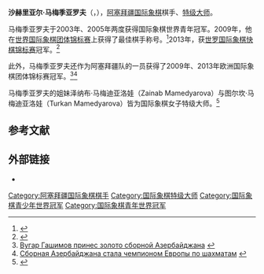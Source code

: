 {{noteTA
|T=zh-hans:沙赫里亚尔·马梅季亚罗夫;zh-hant:沙克里亞爾·馬梅迪亞洛夫;
|1=zh-hans:马梅季亚罗夫;zh-hant:馬梅迪亞洛夫;
|2=zh-hans:沙赫里亚尔;zh-hant:沙克里亞爾;
}}
{{Infobox chess player
|name = 沙赫里亚尔·马梅季亚罗夫
|image = Shakhriyar Mamedyarov 2013(2).jpg
|caption = 摄于2013年
|birthname = Şəhriyar Həmid oğlu Məmmədyarov
|country = {{AZE}}
|birth_date = {{Birth date and age|1985|4|12|df=y}}
|birth_place = {{USSR}}[[阿塞拜疆蘇維埃社會主義共和國|阿塞拜疆]][[蘇姆蓋特|蘇姆蓋特]]
|death_date = 
|death_place = 
|title = [[国际象棋特级大师|特级大师]]
|worldchampion = 
|rating = 
|peakrating = 2775（2013年8月）
|peakranking = 4（2007年1月）
|FideID = 13401319
}}
'''沙赫里亚尔·马梅季亚罗夫'''（{{lang-az|Şəhriyar Həmid  oğlu Məmmədyarov}}，{{bd|1985年|4月12日}}），[[阿塞拜疆|阿塞拜疆]][[国际象棋|国际象棋]]棋手、[[国际象棋特级大师|特级大师]]。

马梅季亚罗夫于2003年、2005年两度获得国际象棋世界青年冠军。2009年，他在[[世界国际象棋团体锦标赛|世界国际象棋团体锦标赛]]上获得了最佳棋手称号。<ref>{{cite web |url=http://www.news.az/articles/6522 |title=Azerbaijani chess player best in world championship |publisher=News.az |date=2010-01-14 |accessdate=2011-10-20 |archive-date=2011-10-09 |archive-url=https://web.archive.org/web/20111009161226/http://www.news.az/articles/6522 |dead-url=no }}</ref>2013年，获[[快棋_(国际象棋)|世罗国际象棋快棋锦标赛]]冠军。<ref>{{cite web |author=Doggers, Peter |url=http://www.chessvibes.com/mamedyarov-is-the-new-world-rapid-champion |title=Mamedyarov is the new World Rapid Champion |publisher=ChessVibes |date=8 June 2013 |accessdate=8 June 2013 |archive-date=2017-12-01 |archive-url=https://web.archive.org/web/20171201035231/http://www.chessvibes.com/mamedyarov-is-the-new-world-rapid-champion |dead-url=no }}</ref>

此外，马梅季亚罗夫还作为阿塞拜疆队的一员获得了2009年、2013年欧洲国际象棋团体锦标赛冠军。<ref>[http://www.vesti.az/news.php?id=21641 Вугар Гашимов принес золото сборной Азербайджана] {{Wayback|url=http://www.vesti.az/news.php?id=21641 |date=20120223222616 }} {{ru icon}}</ref><ref>[http://day.az/news/sport/179129.html Сборная Азербайджана стала чемпионом Европы по шахматам] {{Wayback|url=http://day.az/news/sport/179129.html |date=20091102110025 }} {{ru icon}}</ref>

马梅季亚罗夫的姐妹泽纳布·马梅迪亚洛娃（Zainab Mamedyarova）与图尔坎·马梅迪亚洛娃（Turkan Mamedyarova）皆为国际象棋女子特级大师。<ref>{{cite web |url=http://www.mamedyarov.com/ |title=Shakhriyar Mamedyarov's official web-site |publisher=Mamedyarov.com |date= |accessdate=2011-10-20 |deadurl=yes |archiveurl=https://archive.is/20120904005927/http://www.mamedyarov.com/ |archivedate=2012-09-04 }}</ref>

== 参考文献 ==
{{reflist}}

== 外部链接 ==
* {{chessgames player|id=50065}}


[[Category:阿塞拜疆国际象棋棋手|Category:阿塞拜疆国际象棋棋手]]
[[Category:国际象棋特级大师|Category:国际象棋特级大师]]
[[Category:国际象棋青少年世界冠军|Category:国际象棋青少年世界冠军]]
[[Category:国际象棋青年世界冠军|Category:国际象棋青年世界冠军]]